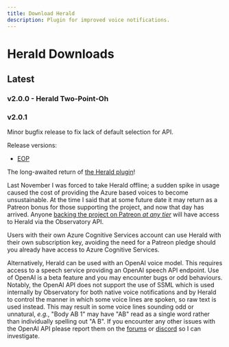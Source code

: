 ```yaml
---
title: Download Herald
description: Plugin for improved voice notifications.
---
```


# Herald Downloads

## Latest 

### v2.0.0 - Herald Two-Point-Oh

### v2.0.1

Minor bugfix release to fix lack of default selection for API.

Release versions:
  * [EOP](https://xjph.net/Observatory/Herald/2.0.1/ObservatoryHerald.eop)


The long-awaited return of [the Herald plugin](/usage/plugins/herald)!

Last November I was forced to take Herald offline; a sudden spike in usage caused the cost of providing the Azure based voices to become unsustainable. At the time I said that at some future date it may return as a Patreon bonus for those supporting the project, and now that day has arrived. Anyone [backing the project on Patreon *at any tier*](https://patreon.com/vithigar) will have access to Herald via the Observatory API.

Users with their own Azure Cognitive Services account can use Herald with their own subscription key, avoiding the need for a Patreon pledge should you already have access to Azure Cognitive Services.

Alternatively, Herald can be used with an OpenAI voice model. This requires access to a speech service providing an OpenAI speech API endpoint. Use of OpenAI is a beta feature and you may encounter bugs or odd behaviours. Notably, the OpenAI API does not support the use of SSML which is used internally by Observatory for both native voice notifications and by Herald to control the manner in which some voice lines are spoken, so raw text is used instead. This may result in some voice lines sounding odd or unnatural, *e.g.*, "Body AB 1" may have "AB" read as a single word rather than individually spelling out "A B". If you encounter any other issues with the OpenAI API please report them on the [forums](https://forums.frontier.co.uk/threads/elite-observatory-search-your-journal-for-potentially-interesting-objects-or-notify-you-of-new-ones-on-the-fly-while-exploring.521544/) or [discord](https://discord.gg/RAFDHsY) so I can investigate.